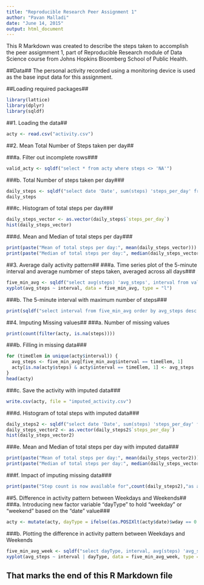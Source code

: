 ```yaml
---
title: "Reproducible Research Peer Assignment 1"
author: "Pavan Malladi"
date: "June 14, 2015"
output: html_document
---
```


This R Markdown was created to describe the steps taken to accomplish the peer assigmment 1, part of Reproducible Research module of Data Science course from Johns Hopkins Bloomberg School of Public Health.

##Data##
The personal activity recorded using a monitoring device is used as the base input data for this assignment.

##Loading required packages##
```r
library(lattice)
library(dplyr)
library(sqldf)
```

##1. Loading the data##
```r
acty <- read.csv("activity.csv")
```

##2. Mean Total Number of Steps taken per day##

###a. Filter out incomplete rows###
```r
valid_acty <- sqldf("select * from acty where steps <> 'NA'")
```

###b. Total Number of steps taken per day###
```r
daily_steps <- sqldf("select date 'Date', sum(steps) 'steps_per_day' from valid_acty group by date")
daily_steps
```

###c. Histogram of total steps per day###
```r
daily_steps_vector <- as.vector(daily_steps$`steps_per_day`)
hist(daily_steps_vector)
```

###d. Mean and Median of total steps per day###
```r
print(paste("Mean of total steps per day:", mean(daily_steps_vector)))
print(paste("Median of total steps per day:", median(daily_steps_vector)))
```

##3. Average daily activity pattern##
###a. Time series plot of the 5-minute interval and average numbmer of steps taken, averaged across all days###
```r
five_min_avg <- sqldf("select avg(steps) 'avg_steps', interval from valid_acty group by interval")
xyplot(avg_steps ~ interval, data = five_min_avg, type = "l")
```

###b. The 5-minute interval with maximum number of steps###
```r
print(sqldf("select interval from five_min_avg order by avg_steps desc limit 1"))
```

##4. Imputing Missing values##
###a. Number of missing values
```r
print(count(filter(acty, is.na(steps))))
```

###b. Filling in missing data###
```r
for (timeElem in unique(acty$interval)) {
  avg_steps <- five_min_avg[five_min_avg$interval == timeElem, 1]
  acty[is.na(acty$steps) & acty$interval == timeElem, 1] <- avg_steps
}
head(acty)
```

###c. Save the activity with imputed data###
```r
write.csv(acty, file = "imputed_activity.csv")
```

###d. Histogram of total steps with imputed data###
```r
daily_steps2 <- sqldf("select date 'Date', sum(steps) 'steps_per_day' from acty group by date")
daily_steps_vector2 <- as.vector(daily_steps2$`steps_per_day`)
hist(daily_steps_vector2)
```

###e. Mean and Median of total steps per day with imputed data###
```r
print(paste("Mean of total steps per day:", mean(daily_steps_vector2)))
print(paste("Median of total steps per day:", median(daily_steps_vector2)))
```

###f. Impact of imputing missing data###
```r
print(paste("Step count is now available for",count(daily_steps2),"as against the original", count(daily_steps),"days"))
```

##5. Difference in activity pattern between Weekdays and Weekends##
###a. Introducing new factor variable "dayType" to hold "weekday" or "weekend" based on the "date" value###
```r
acty <- mutate(acty, dayType = ifelse((as.POSIXlt(acty$date)$wday == 0 | as.POSIXlt(acty$date)$wday == 6), "weekend", "weekday"))
```

###b. Plotting the difference in activity pattern between Weekdays and Weekends
```r
five_min_avg_week <- sqldf("select dayType, interval, avg(steps) 'avg_steps' from acty group by dayType, interval")
xyplot(avg_steps ~ interval | dayType, data = five_min_avg_week, type = "l", layout = c(1,2))
```

## That marks the end of this R Markdown file ##